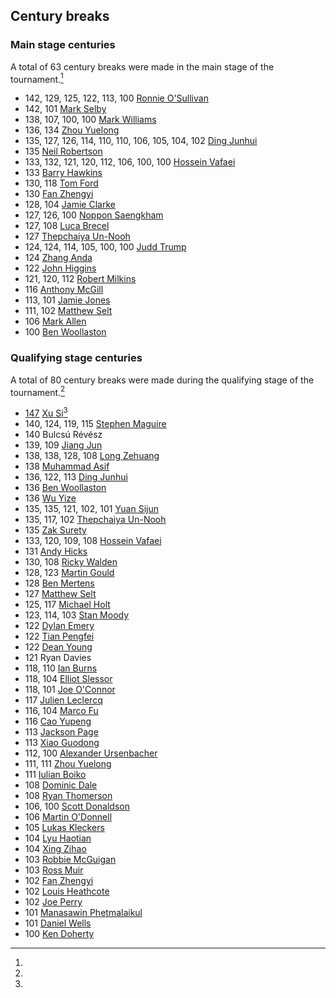 == Century breaks ==
=== Main stage centuries ===
A total of 63 century breaks were made in the main stage of the tournament.<ref name="WST_Live_Scores" />
{{div col}}
* 142, 129, 125, 122, 113, 100 {{ndash}} [[Ronnie O'Sullivan]]
* 142, 101 {{ndash}} [[Mark Selby]]
* 138, 107, 100, 100 {{ndash}} [[Mark Williams (snooker player)|Mark Williams]]
* 136, 134 {{ndash}} [[Zhou Yuelong]]
* 135, 127, 126, 114, 110, 110, 106, 105, 104, 102 {{ndash}} [[Ding Junhui]]
* 135 {{ndash}} [[Neil Robertson]]
* 133, 132, 121, 120, 112, 106, 100, 100 {{ndash}} [[Hossein Vafaei]]
* 133 {{ndash}} [[Barry Hawkins]]
* 130, 118 {{ndash}} [[Tom Ford (snooker player)|Tom Ford]]
* 130 {{ndash}} [[Fan Zhengyi]]
* 128, 104 {{ndash}} [[Jamie Clarke (snooker player)|Jamie Clarke]]
* 127, 126, 100 {{ndash}} [[Noppon Saengkham]]
* 127, 108 {{ndash}} [[Luca Brecel]]
* 127 {{ndash}} [[Thepchaiya Un-Nooh]]
* 124, 124, 114, 105, 100, 100 {{ndash}} [[Judd Trump]]
* 124 {{ndash}} [[Zhang Anda]]
* 122 {{ndash}} [[John Higgins]]
* 121, 120, 112 {{ndash}} [[Robert Milkins]]
* 116 {{ndash}} [[Anthony McGill]]
* 113, 101 {{ndash}} [[Jamie Jones (snooker player)|Jamie Jones]]
* 111, 102 {{ndash}} [[Matthew Selt]]
* 106 {{ndash}} [[Mark Allen (snooker player)|Mark Allen]]
* 100 {{ndash}} [[Ben Woollaston]]
{{div col end}}

=== Qualifying stage centuries ===
A total of 80 century breaks were made during the qualifying stage of the tournament.<ref name="WST_Live_Scores" />
{{div col}}
* [[Maximum break|147]] {{ndash}} [[Xu Si]]<ref name="Xu Si 147" />
* 140, 124, 119, 115 {{ndash}} [[Stephen Maguire]]
* 140 {{ndash}} Bulcsú Révész
* 139, 109 {{ndash}} [[Jiang Jun]]
* 138, 138, 128, 108 {{ndash}} [[Long Zehuang]]
* 138 {{ndash}} [[Muhammad Asif (snooker player)|Muhammad Asif]]
* 136, 122, 113 {{ndash}} [[Ding Junhui]]
* 136 {{ndash}} [[Ben Woollaston]]
* 136 {{ndash}} [[Wu Yize]]
* 135, 135, 121, 102, 101 {{ndash}} [[Yuan Sijun]]
* 135, 117, 102 {{ndash}} [[Thepchaiya Un-Nooh]]
* 135 {{ndash}} [[Zak Surety]]
* 133, 120, 109, 108 {{ndash}} [[Hossein Vafaei]]
* 131 {{ndash}} [[Andy Hicks]]
* 130, 108 {{ndash}} [[Ricky Walden]]
* 128, 123 {{ndash}} [[Martin Gould]]
* 128 {{ndash}} [[Ben Mertens]]
* 127 {{ndash}} [[Matthew Selt]]
* 125, 117 {{ndash}} [[Michael Holt (snooker player)|Michael Holt]]
* 123, 114, 103 {{ndash}} [[Stan Moody]]
* 122 {{ndash}} [[Dylan Emery]]
* 122 {{ndash}} [[Tian Pengfei]]
* 122 {{ndash}} [[Dean Young (snooker player)|Dean Young]]
* 121 {{ndash}} Ryan Davies
* 118, 110 {{ndash}} [[Ian Burns (snooker player)|Ian Burns]]
* 118, 104 {{ndash}} [[Elliot Slessor]]
* 118, 101 {{ndash}} [[Joe O'Connor (snooker player)|Joe O'Connor]]
* 117 {{ndash}} [[Julien Leclercq (snooker player)|Julien Leclercq]]
* 116, 104 {{ndash}} [[Marco Fu]]
* 116 {{ndash}} [[Cao Yupeng]]
* 113 {{ndash}} [[Jackson Page]]
* 113 {{ndash}} [[Xiao Guodong]]
* 112, 100 {{ndash}} [[Alexander Ursenbacher]]
* 111, 111 {{ndash}} [[Zhou Yuelong]]
* 111 {{ndash}} [[Iulian Boiko]]
* 108 {{ndash}} [[Dominic Dale]]
* 108 {{ndash}} [[Ryan Thomerson]]
* 106, 100 {{ndash}} [[Scott Donaldson]]
* 106 {{ndash}} [[Martin O'Donnell (snooker player)|Martin O'Donnell]]
* 105 {{ndash}} [[Lukas Kleckers]]
* 104 {{ndash}} [[Lyu Haotian]]
* 104 {{ndash}} [[Xing Zihao]]
* 103 {{ndash}} [[Robbie McGuigan]]
* 103 {{ndash}} [[Ross Muir]]
* 102 {{ndash}} [[Fan Zhengyi]]
* 102 {{ndash}} [[Louis Heathcote]]
* 102 {{ndash}} [[Joe Perry (snooker player)|Joe Perry]]
* 101 {{ndash}} [[Manasawin Phetmalaikul]]
* 101 {{ndash}} [[Daniel Wells (snooker player)|Daniel Wells]]
* 100 {{ndash}} [[Ken Doherty]]
{{div col end}}
